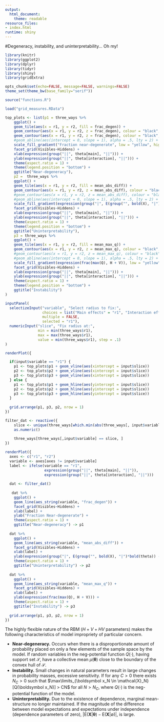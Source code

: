 ```yaml
---
output:
  html_document:
    theme: readable
resource_files:
- index.html
runtime: shiny
---
```


#Degeneracy, instability, and uninterpretability... Oh my!

```r
library(knitr)
library(ggplot2)
library(dplyr)
library(tidyr)
library(shiny)
library(gridExtra)

opts_chunk$set(echo=FALSE, message=FALSE, warnings=FALSE)
theme_set(theme_bw(base_family="serif"))

source("functions.R")
```

```r
load("grid_measures.RData")

top_plots <- list(p1 = three_ways %>%
    ggplot() +
    geom_tile(aes(x = r1, y = r2, fill = frac_degen)) +
    geom_contour(aes(x = r1, y = r2, z = frac_degen), colour = "black", bins = 8) +
    geom_contour(aes(x = r1, y = r2, z = frac_degen), colour = "black", breaks = .05, size = 1.5) +
    #geom_abline(aes(intercept = 0, slope = 1), alpha = .5, lty = 2) +
    scale_fill_gradient("Fraction near-degenerate", low = "yellow", high = "red") +
    facet_grid(Visibles~Hiddens) +
    xlab(expression(group("||", theta[main], "||"))) +
    ylab(expression(group("||", theta[interaction], "||"))) +
    theme(aspect.ratio = 1) +
    theme(legend.position = "bottom") +
    ggtitle("Near-degeneracy"),
    p2 =  three_ways %>%
    ggplot() +
    geom_tile(aes(x = r1, y = r2, fill = mean_abs_diff)) +
    geom_contour(aes(x = r1, y = r2, z = mean_abs_diff), colour = "black", bins = 8) +
    #geom_contour(aes(x = r1, y = r2, z = mean_abs_diff), colour = "black", breaks = .05, size = 1.5) +
    #geom_abline(aes(intercept = 0, slope = 1), alpha = .5, lty = 2) +
    scale_fill_gradient(expression(group("|", E(group("", bold(X), "|")*bold(theta)) - E(group("", bold(X), "|")*plain(independence)), "|")), low = "yellow", high = "red") +
    facet_grid(Visibles~Hiddens) +
    xlab(expression(group("||", theta[main], "||"))) +
    ylab(expression(group("||", theta[interaction], "||"))) +
    theme(aspect.ratio = 1) +
    theme(legend.position = "bottom") +
    ggtitle("Uninterpretability"),
    p3 = three_ways %>%
    ggplot() +
    geom_tile(aes(x = r1, y = r2, fill = mean_max_q)) +
    geom_contour(aes(x = r1, y = r2, z = mean_max_q), colour = "black", bins = 8) +
    #geom_contour(aes(x = r1, y = r2, z = mean_max_q), colour = "black", breaks = .05, size = 1.5) +
    #geom_abline(aes(intercept = 0, slope = 1), alpha = .5, lty = 2) +
    scale_fill_gradient(expression(frac(max(Q), H + V)), low = "yellow", high = "red") +
    facet_grid(Visibles~Hiddens) +
    xlab(expression(group("||", theta[main], "||"))) +
    ylab(expression(group("||", theta[interaction], "||"))) +
    theme(aspect.ratio = 1) +
    theme(legend.position = "bottom") +
    ggtitle("Instability")
)

inputPanel(
  selectizeInput("variable", "Select radius to fix:", 
                 choices = list("Main effects" = "r1", "Interaction effects" = "r2"), 
                 multiple = FALSE,
                 selected = "r1"),
  numericInput("slice", "Fix radius at:",
               min = min(three_ways$r1), 
               max = max(three_ways$r1), 
               value = min(three_ways$r1), step = .1)
)

renderPlot({

  if(input$variable == "r1") {
    p1 <- top_plots$p1 + geom_vline(aes(xintercept = input$slice))
    p2 <- top_plots$p2 + geom_vline(aes(xintercept = input$slice))
    p3 <- top_plots$p3 + geom_vline(aes(xintercept = input$slice))
  } else {
    p1 <- top_plots$p1 + geom_hline(aes(yintercept = input$slice))
    p2 <- top_plots$p2 + geom_hline(aes(yintercept = input$slice))
    p3 <- top_plots$p3 + geom_hline(aes(yintercept = input$slice))
  }
  
  grid.arrange(p1, p3, p2, nrow = 1)
})

filter_dat <- reactive({
    slice <- unique(three_ways[which.min(abs(three_ways[, input$variable] %>% data.matrix() - input$slice)), input$variable])[1] %>% 
    as.numeric()
    
    three_ways[three_ways[,input$variable] == slice, ]
})

renderPlot({
  axes <- c("r1", "r2")
  variable <- axes[axes != input$variable]
  label <- ifelse(variable == "r1", 
                  expression(group("||", theta[main], "||")), 
                  expression(group("||", theta[interaction], "||")))
  
  dat <- filter_dat()
  
   dat %>%
    ggplot() +
    geom_line(aes_string(variable, "frac_degen")) +
    facet_grid(Visibles~Hiddens) +
    xlab(label) +
    ylab("Fraction Near-degenerate") +
    theme(aspect.ratio = 1) +
    ggtitle("Near-degeneracy") -> p1
  
  dat %>%
    ggplot() +
    geom_line(aes_string(variable, "mean_abs_diff")) +
    facet_grid(Visibles~Hiddens) +
    xlab(label) +
    ylab(expression(group("|", E(group("", bold(X), "|")*bold(theta)) - E(group("", bold(X), "|")*plain(independence)), "|"))) +
    theme(aspect.ratio = 1) +
    ggtitle("Uninterpretability") -> p2
  
  dat %>%
    ggplot() +
    geom_line(aes_string(variable, "mean_max_q")) +
    facet_grid(Visibles~Hiddens) +
    xlab(label) +
    ylab(expression(frac(max(Q), H + V))) +
    theme(aspect.ratio = 1) +
    ggtitle("Instability") -> p3
  
  grid.arrange(p1, p3, p2, nrow = 1)
})

```

The highly flexible nature of the RBM ($H + V + HV$ parameters) makes the following characteristics of model impropriety of particular concern. 

 - **Near-degeneracy.** Occurs when there is a disproportionate amount of probability placed on only a few elements of the sample space by the model. If random variables in the neg-potential function $Q(\cdot)$, having support set $\mathcal{S}$, have a collective mean $\mu(\boldsymbol \theta)$ close to the boundary of the convex hull of $\mathcal{S}$.
 - **Instability.** Small changes in natural parameters result in large changes in probability masses, excessive sensitivity. If for any $C > 0$ there exists $N_C > 0$ such that 
$\max\limits_{\boldsymbol x_N \in \mathcal{X}_N}[Q(\boldsymbol x_N)] > CN$ for all $N > N_C$, where $Q(\cdot)$ is the neg-potential function of the model.
 - **Uninterpretability.** Due to the existence of dependence, marginal mean-structure no longer maintained. If the magnitude of the difference between model expectations and expectations under independence (dependence parameters of zero), $\left|\text{E}(\boldsymbol X | \boldsymbol \theta) - \text{E}(\boldsymbol X | \emptyset ) \right|$, is large.
 
 
 